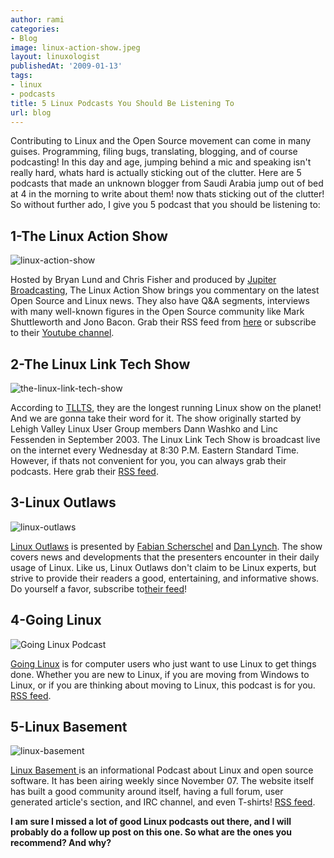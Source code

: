 ```yaml
---
author: rami
categories:
- Blog
image: linux-action-show.jpeg
layout: linuxologist
publishedAt: '2009-01-13'
tags:
- linux
- podcasts
title: 5 Linux Podcasts You Should Be Listening To
url: blog
---
```


Contributing to Linux and the Open Source movement can come in many guises. Programming, filing bugs, translating, blogging, and of course podcasting! In this day and age, jumping behind a mic and speaking isn't really hard, whats hard is actually sticking out of the clutter. Here are 5 podcasts that made an unknown blogger from Saudi Arabia jump out of bed at 4  in the morning to write about them! now thats sticking out of the clutter! So without further ado, I give you 5 podcast that you should be listening to:

## 1-The Linux Action Show

![linux-action-show](/assets/images/content/blog/linux-action-show.jpeg)

Hosted by Bryan Lund and Chris Fisher and produced by [Jupiter Broadcasting](http://www.jupiterbroadcasting.com/?cat=4), The Linux Action Show brings you commentary on the latest Open Source and Linux news. They also have Q&A segments, interviews with many well-known figures in the Open Source community like Mark Shuttleworth and Jono Bacon. Grab their RSS feed from [here](http://www.jupiterbroadcasting.com/?feed=rss2) or subscribe to their [Youtube channel](http://www.youtube.com/user/jupiterbroadcasting).

## 2-The Linux Link Tech Show

![the-linux-link-tech-show](/assets/images/content/blog/the-linux-link-tech-show.jpeg)

According to [TLLTS](http://www.tllts.org/index.php), they are the longest running Linux show on the planet! And we are gonna take their word for it. The show originally started by Lehigh Valley Linux User Group members Dann Washko and Linc Fessenden in September 2003\. The Linux Link Tech Show is broadcast live on the internet every Wednesday at 8:30 P.M. Eastern Standard Time. However, if thats not convenient for you, you can always grab their podcasts. Here grab their [RSS feed](http://feeds.feedburner.com/TheLinuxLinkTechShowOgg-vorbisFeed).

## 3-Linux Outlaws

![linux-outlaws](/assets/images/content/blog/linux-outlaws.png)

[Linux Outlaws](http://linuxoutlaws.com/) is presented by [Fabian Scherschel](http://en.wikipedia.org/wiki/Fabian_Scherschel "Fabian Scherschel") and [Dan Lynch](http://en.wikipedia.org/wiki/Dan_Lynch "Dan Lynch"). The show covers news and developments that the presenters encounter in their daily usage of Linux. Like us, Linux Outlaws don't claim to be Linux experts, but strive to provide their readers a good, entertaining, and informative shows. Do yourself a favor, subscribe to[their feed](http://feeds.feedburner.com/linuxoutlaws-ogg)!

## 4-Going Linux

![Going Linux Podcast](/assets/images/content/blog/going-linux-podcast.jpg)

[Going Linux](http://goinglinux.com/) is for computer users who just want to use Linux to get things done. Whether you are new to Linux, if you are moving from Windows to Linux, or if you are thinking about moving to Linux, this podcast is for you. [RSS feed](http://goinglinux.com/oggpodcast.xml).

## 5-Linux Basement

![linux-basement](/assets/images/content/blog/linux-basement.png)

[Linux Basement ](http://linuxbasement.com/)is an informational Podcast about Linux and open source software. It has been airing weekly since November 07\. The website itself has built a good community around itself, having a full forum, user generated article's section, and IRC channel, and even T-shirts! [RSS feed](http://www.linuxbasement.com/ogg-full/feed).

**I am sure I missed a lot of good Linux podcasts out there, and I will probably do a follow up post on this one. So what are the ones you recommend? And why?**